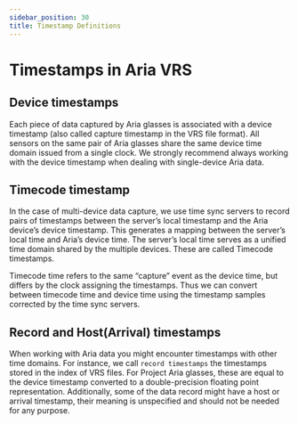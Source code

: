 ```yaml
---
sidebar_position: 30
title: Timestamp Definitions
---
```


# Timestamps in Aria VRS

## Device timestamps

Each piece of data captured by Aria glasses is associated with a device timestamp (also called capture timestamp in the VRS file format). All sensors on the same pair of Aria glasses share the same device time domain issued from a single clock. We strongly recommend always working with the device timestamp when dealing with single-device Aria data.

## Timecode timestamp

In the case of multi-device data capture, we use time sync servers to record pairs of timestamps between the server’s local timestamp and the Aria device’s device timestamp. This generates a mapping between the server’s local time and Aria’s device time. The server’s local time serves as a unified time domain shared by the multiple devices. These are called Timecode timestamps.

Timecode time refers to the same “capture” event as the device time, but differs by the clock assigning the timestamps. Thus we can convert between timecode time and device time using the timestamp samples corrected by the time sync servers.


## Record and Host(Arrival) timestamps

When working with Aria data you might encounter timestamps with other time domains. For instance, we call `record timestamps` the timestamps stored in the index of VRS files. For Project Aria glasses, these are equal to the device timestamp converted to a double-precision floating point representation. Additionally, some of the data record might have a host or arrival timestamp, their meaning is unspecified and should not be needed for any purpose.
